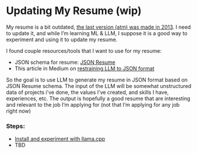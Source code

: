 # Updating My Resume (wip)

My resume is a bit outdated, [the last version (atm) was made in 2013](https://github.com/mudiarto/resume/tree/c263795bd5683e640a0a7d2f4572f74256e0ae40). I need to update it, and while I'm learning ML & LLM, I suppose it is a good way to experiment and using it to update my resume.

I found couple resources/tools that I want to use for my resume:

- JSON schema for resume: [JSON Resume](https://jsonresume.org/)
- This article in Medium on [restraining LLM to JSON format](https://mychen76.medium.com/practical-techniques-to-constraint-llm-output-in-json-format-e3e72396c670)

So the goal is to use LLM to generate my resume in JSON format based on JSON Resume schema.
The input of the LLM will be somewhat unstructured data of projects i've done, the values I've created, and skills I have, experiences, etc. The output is hopefully a good resume that are interesting and relevant to the job I'm applying for (not that I'm applying for any job right now)


### Steps:

- [Install and experiment with llama.cpp](/extras/20240427-llamacpp-experiment.html)
- TBD 